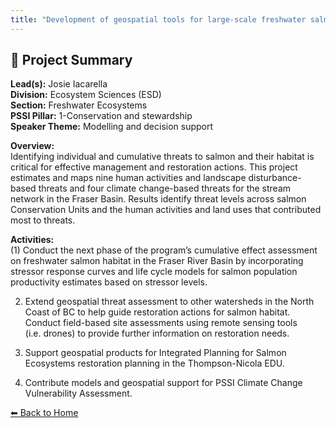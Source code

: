 ---
title: "Development of geospatial tools for large-scale freshwater salmon habitat assessment by the Freshwater Spatial Ecology Program"
---

## 🧬 Project Summary

**Lead(s):** Josie Iacarella  
**Division:** Ecosystem Sciences (ESD)  
**Section:** Freshwater Ecosystems  
**PSSI Pillar:** 1-Conservation and stewardship  
**Speaker Theme:** Modelling and decision support  

**Overview:**  
Identifying individual and cumulative threats to salmon and their habitat is critical for effective management and restoration actions. This project estimates and maps nine human activities and landscape disturbance-based threats and four climate change-based threats for the stream network in the Fraser Basin. Results identify threat levels across salmon Conservation Units and the human activities and land uses that contributed most to threats.   

**Activities:**  
(1) Conduct the next phase of the program's cumulative effect assessment on freshwater salmon habitat in the Fraser River Basin by incorporating stressor response curves and life cycle models for salmon population productivity estimates based on stressor levels.
(2) Extend geospatial threat assessment to other watersheds in the North Coast of BC to help guide restoration actions for salmon habitat. Conduct field-based site assessments using remote sensing tools (i.e. drones) to provide further information on restoration needs.
(3) Support geospatial products for Integrated Planning for Salmon Ecosystems restoration planning in the Thompson-Nicola EDU.
(4) Contribute models and geospatial support for PSSI Climate Change Vulnerability Assessment.

[⬅ Back to Home](../index.qmd)

